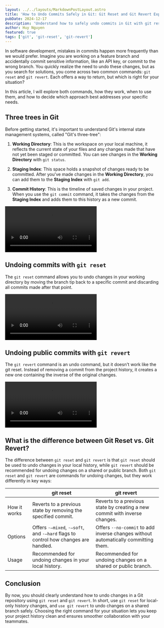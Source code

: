 ```yaml
---
layout: ../../layouts/MarkdownPostLayout.astro
title: 'How to Undo Commits Safely in Git: Git Reset and Git Revert Explained'
pubDate: 2024-12-17
description: 'Understand how to safely undo commits in Git with git reset and git revert. Explore their differences, when to use each command, and how they affect your commit history.'
author: Huy Nguyen
featured: true
tags: ['git', 'git-reset', 'git-revert']
---
```



<Section type="intro">

In software development, mistakes in commits happen more frequently than we would prefer.
Imagine you are working on a feature branch and accidentally commit sensitive information, like an API key, or commit to the wrong branch.
You quickly realize the need to undo these changes, but as you search for solutions, you come across two common commands: `git reset` and `git revert`.
Each offers a way to return, but which is right for your situation?

In this article, I will explore both commands, how they work, when to use them, and how to decide which approach best addresses your specific needs.

</Section>

<Section>

## Three trees in Git

Before getting started, it's important to understand Git's internal state management systems, called "Git's three-tree":

1. **Working Directory**: This is the workspace on your local machine, it reflects the current state of your files and any changes made that have not yet been staged or committed.
   You can see changes in the **Working Directory** with `git status`.

2. **Staging Index**: This space holds a snapshot of changes ready to be committed.
   After you've made changes in the **Working Directory**, you can add them to the **Staging Index** with `git add`.

3. **Commit History**: This is the timeline of saved changes in your project.
   When you use the `git commit` command, it takes the changes from the **Staging Index** and adds them to this history as a new commit.

<Video src='https://res.cloudinary.com/cloudinaryassets/video/upload/v1734441215/astro-blog/git-undo-commits/eadenlvdejsdbt6ixefx.mov' />

The animation above demonstrates Git's three-tree structure by showing the creation of `file1.js` and committing it as `C1`. We add two more examples: `file2.js` as a `C2` commit and `file3.js` as a `C3` commit.
These three commits will be used throughout the article as we explore `git reset` and `git revert` commands.

<Image
  src='https://res.cloudinary.com/cloudinaryassets/image/upload/v1734441213/astro-blog/git-undo-commits/kz95mofwqfyw0zngexvy.webp'
  alt="Visualizing Git's three-tree with three commits"
  height='1294'
  width='1378'
/>

</Section>

<Section>

## Undoing commits with `git reset`

The `git reset` command allows you to undo changes in your working directory by moving the branch tip back to a specific commit and discarding all commits made after that point.

<Video src='https://res.cloudinary.com/cloudinaryassets/video/upload/v1734441214/astro-blog/git-undo-commits/wqz9ixebshcgsz3a958x.mov' />

After running the command `git reset HEAD~1`, you'll notice two changes:

1. The branch tip has moved to the commit `C2`.

2. The latest commit `C3` has been discarded from the commit history.

The `HEAD~1` is a way to reference the commit before the current `HEAD`. You can use similar syntax to go back further, like `HEAD~2` to go back two commits from `HEAD`.
Alternatively, you can specify a particular commit using its hash ID.

The next question is where did the changes from `C3` commit go? (the `file3.js` in this example). Did it delete permanently, or is it saved somewhere?
This is where the git reset flags come into play. Bypassing one of the following flags, you can control the changes:

- `–-soft`: It undoes the commits in the history and places the changes back in the **Staging Index**, ready to be committed again if needed.

<Video src='https://res.cloudinary.com/cloudinaryassets/video/upload/v1734441215/astro-blog/git-undo-commits/sylrkwy9peksmqn7gxal.mov' />

- `—-mixed` (this is the **default option**): It is similar to `—-soft` but also clears the **Staging Index**. This means any changes from the discarded commits are left unstaged in the **Working Directory**, requiring you to re-add them before re-committing.

<Video src='https://res.cloudinary.com/cloudinaryassets/video/upload/v1734441215/astro-blog/git-undo-commits/gvvly27m5gqy0w72tirn.mov' />

- `--hard`: This option clears all changes from both the **Staging Index** and **Working Directory** and resets the codebase to match the specified commit without making any modifications.

<Video src='https://res.cloudinary.com/cloudinaryassets/video/upload/v1734441214/astro-blog/git-undo-commits/kf9ibuyteckjqpbkfawq.mov' />

By using `git reset`, you've successfully undone a specific commit.
However, try to push these changes to the remote repository with a regular `git push`.
You'll get an error because the local commit history no longer matches the remote.
To push these changes, you need to use a force push (`git push –force`).
While this command will update the remote branch, it comes with risks – it can overwrite the remote history, creating potential issues for other developers.
To avoid these problems, let's explore a safer alternative:

</Section>

<Section>

## Undoing public commits with `git revert`

The `git revert` command is an undo command, but it doesn't work like the git reset.
Instead of removing a commit from the project history, it creates a new one containing the inverse of the original changes.

<Video src='https://res.cloudinary.com/cloudinaryassets/video/upload/v1734441215/astro-blog/git-undo-commits/nouncup7goc0vwv4rgdp.mov' />

The result of running the command `git revert HEAD` is a new commit that undoes the changes made in the `C3` commit.
Since the `C3` commit added `file3.js`, the revert will effectively delete this file.
In short, running `git revert HEAD` will bring your code back to its state at the `C2` commit.

You can prevent `git revert` from automatically creating a new commit by using the `-n` or `–no-commit` flag.
With this option, the inverse changes are placed in the **Staging Index** and **Working Directory**, allowing you to review or modify them before committing.

<Video src='https://res.cloudinary.com/cloudinaryassets/video/upload/v1734441216/astro-blog/git-undo-commits/gcbf26dnufcgmptfkbks.mov' />

The `git revert` command allows you to go back to previous commits without removing any mistake commits.
It doesn't re-write the project history.
Because of this, this command should be used to undo changes on a public branch.

</Section>

<Section>

## What is the difference between Git Reset vs. Git Revert?

The difference between `git reset` and `git revert` is that `git reset` should be used to undo changes in your local history, while `git revert` should be recommended for undoing changes on a shared or public branch.
Both `git reset` and `git revert` are commands for undoing changes, but they work differently in key ways:

|              | git reset                                                                          | git revert                                                                         |
| ------------ | ---------------------------------------------------------------------------------- | ---------------------------------------------------------------------------------- |
| How it works | Reverts to a previous state by removing the specified commit.                      | Reverts to a previous state by creating a new commit with inverse changes.         |
| Options      | Offers `-–mixed`, `-–soft`, and `-–hard` flags to control how changes are handled. | Offers `--no-commit` to add inverse changes without automatically committing them. |
| Usage        | Recommended for undoing changes in your local history.                             | Recommended for undoing changes on a shared or public branch.                      |

</Section>

<Section>

## Conclusion

By now, you should clearly understand how to undo changes in a Git repository using `git reset` and `git revert`.
In short, use `git reset` for local-only history changes, and `use git revert` to undo changes on a shared branch safely.
Choosing the right command for your situation lets you keep your project history clean and ensures smoother collaboration with your teammates.

</Section>
